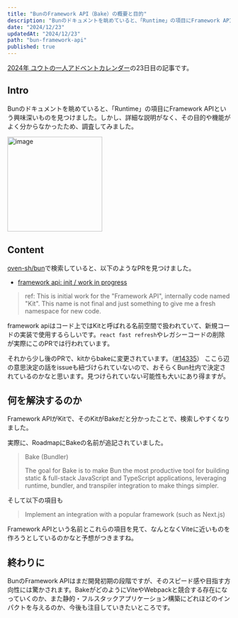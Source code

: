 ```yaml
---
title: "BunのFramework API（Bake）の概要と目的"
description: "Bunのドキュメントを眺めていると、「Runtime」の項目にFramework APIという興味深いものを見つけました。しかし、詳細な説明がなく、その目的や機能がよく分からなかったため、調査してみました。"
date: "2024/12/23"
updatedAt: "2024/12/23"
path: "bun-framework-api"
published: true
---
```


[2024年 ユウトの一人アドベントカレンダー](https://adventar.org/calendars/9980)の23日目の記事です。

## Intro

Bunのドキュメントを眺めていると、「Runtime」の項目にFramework APIという興味深いものを見つけました。しかし、詳細な説明がなく、その目的や機能がよく分からなかったため、調査してみました。

<img width="214" alt="image" src="/static/bun-framework-api/bun-framework-api-docs.png" />

## Content

[oven-sh/bun](https://github.com/oven-sh/bun)で検索していると、以下のようなPRを見つけました。

- [framework api: init / work in progress](https://github.com/oven-sh/bun/pull/13215)

> ref: This is initial work for the "Framework API", internally code named "Kit". This name is not final and just something to give me a fresh namespace for new code.

framework apiはコード上ではKitと呼ばれる名前空間で扱われていて、新規コードの実装で使用するらしいです。`react fast refresh`やレガシーコードの削除が実際にこのPRでは行われています。

それから少し後のPRで、kitからbakeに変更されています。（[#14335](https://github.com/oven-sh/bun/pull/14335)）
ここら辺の意思決定の話をissueも紐づけられていないので、おそらくBun社内で決定されているのかなと思います。見つけられていない可能性も大いにあり得ますが。

## 何を解決するのか

Framework APIがKitで、そのKitがBakeだと分かったことで、検索しやすくなりました。

実際に、RoadmapにBakeの名前が追記されていました。

> Bake (Bundler)
> 
> The goal for Bake is to make Bun the most productive tool for building static & full-stack JavaScript and TypeScript applications, leveraging runtime, bundler, and transpiler integration to make things simpler.

そして以下の項目も

> Implement an integration with a popular framework (such as Next.js)

Framework APIという名前とこれらの項目を見て、なんとなくViteに近いものを作ろうとしているのかなと予想がつきますね。

## 終わりに

BunのFramework APIはまだ開発初期の段階ですが、そのスピード感や目指す方向性には驚かされます。BakeがどのようにViteやWebpackと競合する存在になっていくのか、また静的・フルスタックアプリケーション構築にどれほどのインパクトを与えるのか、今後も注目していきたいところです。

